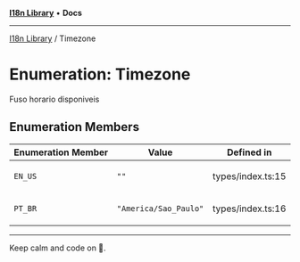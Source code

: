 
<Meta title="Libs/I18n/enumerations/Timezone" />



[**I18n Library**](/?path=/docs/libs-i18n-overview--page) • **Docs**

***

[I18n Library](/?path=/docs/libs-i18n-overview--page) / Timezone

# Enumeration: Timezone

Fuso horario disponiveis

## Enumeration Members

<table>
<thead>
<tr>
<th>Enumeration Member</th>
<th>Value</th>
<th>Defined in</th>
</tr>
</thead>
<tbody>
<tr>
<td>

`EN_US`

</td>
<td>

`""`

</td>
<td>

types/index.ts:15

</td>
</tr>
<tr>
<td>

`PT_BR`

</td>
<td>

`"America/Sao_Paulo"`

</td>
<td>

types/index.ts:16

</td>
</tr>
</tbody>
</table>


***

Keep calm and code on 🤘.